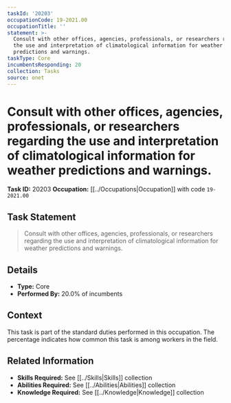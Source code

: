 ```yaml
---
taskId: '20203'
occupationCode: 19-2021.00
occupationTitle: ''
statement: >-
  Consult with other offices, agencies, professionals, or researchers regarding
  the use and interpretation of climatological information for weather
  predictions and warnings.
taskType: Core
incumbentsResponding: 20
collection: Tasks
source: onet
---
```

# Consult with other offices, agencies, professionals, or researchers regarding the use and interpretation of climatological information for weather predictions and warnings.

**Task ID:** 20203
**Occupation:** [[../Occupations|Occupation]] with code `19-2021.00`

## Task Statement

> Consult with other offices, agencies, professionals, or researchers regarding the use and interpretation of climatological information for weather predictions and warnings.

## Details

- **Type:** Core
- **Performed By:** 20.0% of incumbents

## Context

This task is part of the standard duties performed in this occupation. The percentage indicates how common this task is among workers in the field.

## Related Information

- **Skills Required:** See [[../Skills|Skills]] collection
- **Abilities Required:** See [[../Abilities|Abilities]] collection
- **Knowledge Required:** See [[../Knowledge|Knowledge]] collection
